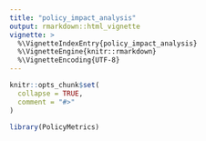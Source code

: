 ```yaml
---
title: "policy_impact_analysis"
output: rmarkdown::html_vignette
vignette: >
  %\VignetteIndexEntry{policy_impact_analysis}
  %\VignetteEngine{knitr::rmarkdown}
  %\VignetteEncoding{UTF-8}
---
```


```r
knitr::opts_chunk$set(
  collapse = TRUE,
  comment = "#>"
)
```

```r
library(PolicyMetrics)
```
